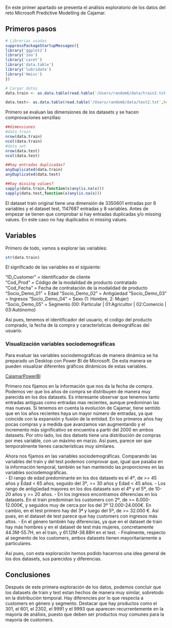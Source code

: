 En este primer apartado se presenta el análisis exploratorio de los datos del reto Microsoft Predictive Modelling de Cajamar. 

## Primeros pasos

```r
# Librerias usadas
suppressPackageStartupMessages({
library('ggplot2')
library('zoo')
library('caret')
library('data.table')
library('lubridate')
library('Hmisc')
})

# Cargar datos
data.train <- as.data.table(read.table('/Users/random6/data/train2.txt',header = T, sep = "|", stringsAsFactors = F))

data.test<- as.data.table(read.table('/Users/random6/data/test2.txt',header = T, sep = '|', stringsAsFactors = F))

```

Primero se evaluan las dimensiones de los datasets y se hacen comprovaciones senzillas:
```r
##dimensiones
#data train
nrow(data.train)
ncol(data.train)
#data set
nrow(data.test)
ncol(data.test)

##hay entradas duplicadas?
anyDuplicated(data.train)
anyDuplicated(data.test)

##hay missing values?
sapply(data.train,function(x)any(is.na(x)))
sapply(data.test,function(x)any(is.na(x)))
```
El dataset train original tiene una dimensión de 3350601 entradas por 8 variables y el dataset test, 1147687 entradas y 8 variables. Antes de empezar se tienen que comprobar si hay entradas duplicadas y/o missing values. En este caso no hay duplicados ni missing values.


## Variables

Primero de todo, vamos a explorar las variables: 
```r
str(data.train)
```
El significado de las variables es el siguiente:

"ID_Customer" = Identificador de cliente  
"Cod_Prod" = Código de la modalidad de producto contratado      
"Cod_Fecha" = Fecha de contratación de la modalidad de producto   
"Socio_Demo_01" = Edad
"Socio_Demo_02" = Antigüedad
"Socio_Demo_03" = Ingresos
"Socio_Demo_04" = Sexo (1: Hombre, 2: Mujer)
"Socio_Demo_05" = Segmento (00: Particular | 01:Agricultor | 02:Comercio | 03:Autónomo)

Así pues, tenemos el identificador del usuario, el codigo del producto comprado, la fecha de la compra y características demográficas del usuario.

### Visualización variables sociodemográficas

Para evaluar las variables sociodemográficas de manera dinámica se ha preparado un Desktop con Power BI de Microsoft. De esta manera se pueden visualizar diferentes gráficos dinámicos de estas variables. 

[CajamarPowerBI](https://app.powerbi.com/view?r=eyJrIjoiN2I5MzM5MTUtZWZhMi00MmNlLWI0NmEtMjEwOTY1NWMzOTZjIiwidCI6ImEyMzEzY2FiLWIxYzMtNGYzYS1iYjExLTIxNTc0NDdkZGJiNCIsImMiOjh9)


Primero nos fijamos en la información que nos da la fecha de compra. Podemos ver que los años de compra se distribuyen de manera muy parecida en los dos datasets. Es interesante observar que tenemos tanto entradas antiguas como entradas mas recientes, aunque predominan las mas nuevas. Si tenemos en cuenta la evolución de Cajamar, tiene sentido que en los años recientes haya un mayor número de entradas, ya que coincide con la expansión y fusión de la entidad.  En los primeros años hay pocas compras y a medida que avanzamos van augmentando y el incremento más significativo se encuentra a partir del 2000 en ambos datasets. Por otro lado, los dos datsets tiene una distribución de compras por mes variable, con un máximo en marzo. Así pues, parece ser que temporalmente tienes características muy similares.

Ahora nos fijamos en las variables sociodemográficas.
Comparando las variables del train y del test podemos comprovar que, igual que pasaba en la información temporal, también se han mantenido las proporciones en las variables sociodemográficas.  
- El rango de edad predominante en los dos datasets es el 4º, de  >= 45 años y Edad < 65 años, seguido del 3º, >= 30 años y Edad < 45 años. 
- Los rango de antigüedad mayores en los dos datasets son el 4º y el 5º, de 10-20 años y >= 20 años. 
- En los ingresos encontramos diferencias en los datasets. En el train predominan los customers con 2º, de >= 6.000-12.000€, y seguidos muy de cerca por los del 3º 12.000-24.000€. En cambio, en el test primero hay del 3ª y luego del 5º, de >= 32.000 €. Así pues, en el dataset de test parece que hay customers con ingresos más altos. 
- En el género también hay diferencias, ya que en el dataset de train hay más hombres y en el dataset de test más mujeres, concretamente 44.3M-55.7H, en el train, y 61.12M-38.88H en el test. 
- Finalmente, respecto al segmento de los customers, ambos datasets tienen mayoritariamente a particulares. 

Así pues, con esta exploración hemos podido hacernos una idea general de los dos datasets, sus parecidos y diferencias. 

## Conclusiones 

Después de este primera exploración de los datos, podemos concluir que los datasets de train y test estan hechos de manera muy similar, sobretodo en la distribución temporal. Hay diferencies por lo que respecta a customers en género y segmento. 
Destacar que hay productos como el 301, el 601, el 2302, el 9991 y el 9993 que aparecen recurrentemente en la mayoría de análisis, puesto que deben ser productos muy comunes para la mayoría de customers. 








